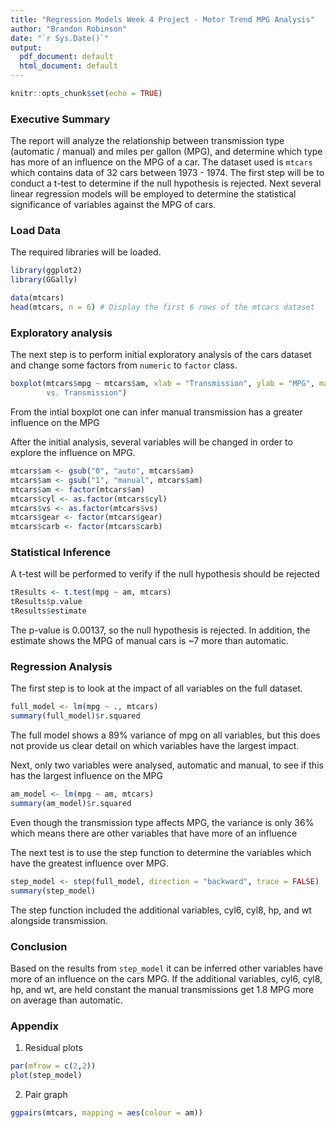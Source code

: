 ```yaml
---
title: "Regression Models Week 4 Project - Motor Trend MPG Analysis"
author: "Brandon Robinson"
date: "`r Sys.Date()`"
output:
  pdf_document: default
  html_document: default
---
```


```r
knitr::opts_chunk$set(echo = TRUE)
```

### Executive Summary
The report will analyze the relationship between transmission type (automatic / manual) and miles per gallon (MPG), and determine which type has more of an influence
on the MPG of a car. The dataset used is `mtcars` which contains data of 32 cars between 1973 - 1974. The first step will be to conduct a t-test to determine
if the null hypothesis is rejected. Next several linear regression models will be employed to determine the statistical significance of variables against 
the MPG of cars.

### Load Data
The required libraries will be loaded.
```r
library(ggplot2)
library(GGally)
```

``` r
data(mtcars)
head(mtcars, n = 6) # Display the first 6 rows of the mtcars dataset
```

### Exploratory analysis
The next step is to perform initial exploratory analysis of the cars dataset and change some factors from `numeric` to `factor` class.

```r
boxplot(mtcars$mpg ~ mtcars$am, xlab = "Transmission", ylab = "MPG", main = "Boxplot of MPG
        vs. Transmission")
```

From the intial boxplot one can infer manual transmission has a greater influence on the MPG

After the initial analysis, several variables will be changed in order to explore the influence on MPG.
```r
mtcars$am <- gsub("0", "auto", mtcars$am)
mtcars$am <- gsub("1", "manual", mtcars$am)
mtcars$am <- factor(mtcars$am)
mtcars$cyl <- as.factor(mtcars$cyl)
mtcars$vs <- as.factor(mtcars$vs)
mtcars$gear <- factor(mtcars$gear)
mtcars$carb <- factor(mtcars$carb)
```

### Statistical Inference
A t-test will be performed to verify if the null hypothesis should be rejected
``` r
tResults <- t.test(mpg ~ am, mtcars)
tResults$p.value
tResults$estimate
```
The p-value is 0.00137, so the null hypothesis is rejected. In addition, the estimate shows the MPG of manual cars is ~7 more than automatic.

### Regression Analysis
The first step is to look at the impact of all variables on the full dataset.
``` r
full_model <- lm(mpg ~ ., mtcars)
summary(full_model)$r.squared
```

The full model shows a 89% variance of mpg on all variables, but this does not provide us clear detail on which variables have the largest impact.

Next, only two variables were analysed, automatic and manual, to see if this has the largest influence on the MPG
``` r
am_model <- lm(mpg ~ am, mtcars)
summary(am_model)$r.squared
```

Even though the transmission type affects MPG, the variance is only 36% which means there are other variables that have more of an influence

The next test is to use the step function to determine the variables which have the greatest influence over MPG.
``` r
step_model <- step(full_model, direction = "backward", trace = FALSE)
summary(step_model)
```

The step function included the additional variables, cyl6, cyl8, hp, and wt alongside transmission. 

### Conclusion
Based on the results from `step_model` it can be inferred other variables have more of an influence on the cars MPG. If the additional variables,
cyl6, cyl8, hp, and wt, are held constant the manual transmissions get 1.8 MPG more on average than automatic.

### Appendix
1. Residual plots

```r
par(mfrow = c(2,2))
plot(step_model)
```

2. Pair graph
```r
ggpairs(mtcars, mapping = aes(colour = am))
```
